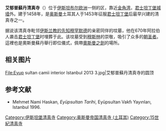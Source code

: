 {{Infobox religious building
| building_name         = 艾郁普蘇丹清真寺
| image                 = İstanbul 5999.jpg
| image_size            = 250px
| location              = [[土耳其|土耳其]][[伊斯坦布尔|伊斯坦布尔]]
| geo                   = {{Coord|41|02|52.61|N|28|56|01.63|E|region:TR_type:landmark|title=inline,title}}
| religious_affiliation = [[伊斯兰教|伊斯兰教]]
| architecture_type     = 清真寺
| year_completed        = 1458
| minaret_quantity      = 2
}}
'''艾郁普蘇丹清真寺'''（{{lang-tr|Eyüp Sultan Camii}}）位于[[伊斯坦布尔|伊斯坦布尔]][[欧洲|欧洲]]一侧的{{le|艾郁普|Eyüp}}区，靠近[[金角湾|金角湾]]，[[君士坦丁堡城墙|君士坦丁堡城墙]]外。建于1458年，是[[奥斯曼帝国|奥斯曼]]土耳其人于1453年征服[[君士坦丁堡|君士坦丁堡]]后最早兴建的清真寺之一。 

据说该清真寺毗邻[[伊斯兰教的先知|伊斯兰教的先知]][[穆罕默德|穆罕默德]]的亲密同伴{{le|艾郁普蘇丹|Abu Ayyub al-Ansari}}的坟墓，他在670年阿拉伯人袭击[[君士坦丁堡|君士坦丁堡]]时埋葬于此。该坟墓受到[[穆斯林|穆斯林]]的崇敬，吸引了众多的[[朝圣者|朝圣者]]。這裡也是奧斯曼蘇丹舉行即位儀式，佩帶[[奧斯曼之劍|奧斯曼之劍]]的場所。

== 相关图片 ==
<gallery>
File:Eyup sultan camii interior Istanbul 2013 3.jpg|艾郁普蘇丹清真寺的圆顶
</gallery>

==参考文献==
* Mehmet Nami Haskan, ''Eyüpsultan Tarihi'', Eyüpsultan Vakfı Yayınları, Istanbul 1996.
{{commonscat-inline}}
{{土耳其清真寺}}
{{Coord|41|02|52.61|N|28|56|01.63|E|region:TR_type:landmark|display=title}}

[[Category:伊斯坦堡清真寺|Category:伊斯坦堡清真寺]]
[[Category:奥斯曼帝国清真寺_(土耳其)|Category:奥斯曼帝国清真寺 (土耳其)]]
[[Category:15世紀清真寺|Category:15世紀清真寺]]